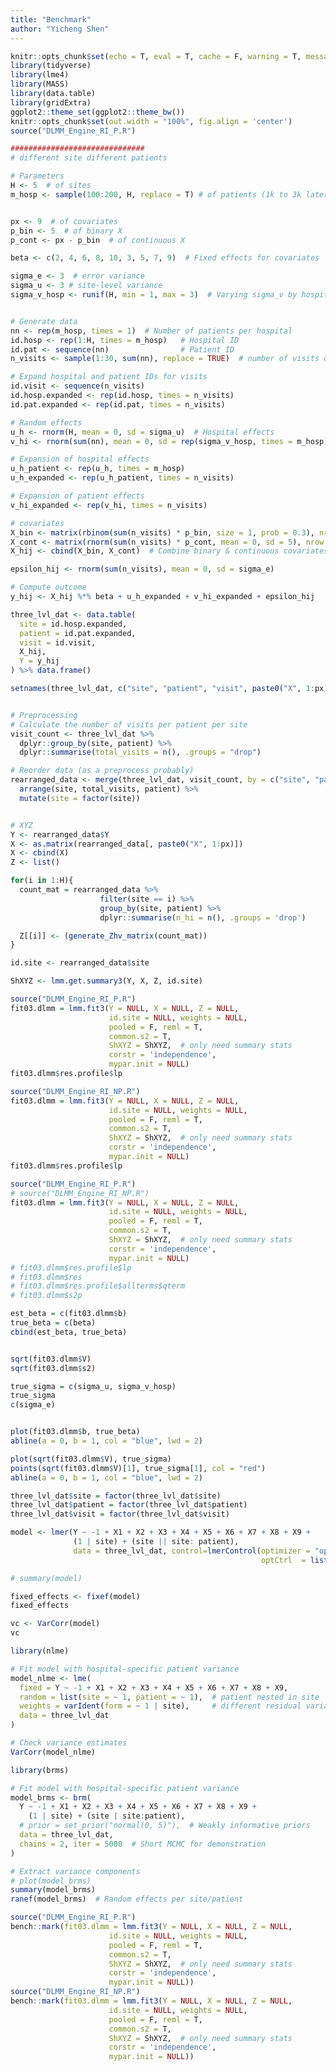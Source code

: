 ```yaml
---
title: "Benchmark"
author: "Yicheng Shen"
---
```



```r
knitr::opts_chunk$set(echo = T, eval = T, cache = F, warning = T, message = T)
library(tidyverse)
library(lme4)
library(MASS)  
library(data.table)
library(gridExtra)
ggplot2::theme_set(ggplot2::theme_bw())
knitr::opts_chunk$set(out.width = "100%", fig.align = 'center')
source("DLMM_Engine_RI_P.R")
```


```r
##############################
# different site different patients

# Parameters
H <- 5  # of sites
m_hosp <- sample(100:200, H, replace = T) # of patients (1k to 3k later)


px <- 9  # of covariates
p_bin <- 5  # of binary X
p_cont <- px - p_bin  # of continuous X

beta <- c(2, 4, 6, 8, 10, 3, 5, 7, 9)  # Fixed effects for covariates

sigma_e <- 3  # error variance
sigma_u <- 3 # site-level variance
sigma_v_hosp <- runif(H, min = 1, max = 3)  # Varying sigma_v by hospital


# Generate data
nn <- rep(m_hosp, times = 1)  # Number of patients per hospital
id.hosp <- rep(1:H, times = m_hosp)   # Hospital ID
id.pat <- sequence(nn)                # Patient ID
n_visits <- sample(1:30, sum(nn), replace = TRUE)  # number of visits of patients

# Expand hospital and patient IDs for visits
id.visit <- sequence(n_visits)
id.hosp.expanded <- rep(id.hosp, times = n_visits)
id.pat.expanded <- rep(id.pat, times = n_visits)

# Random effects
u_h <- rnorm(H, mean = 0, sd = sigma_u)  # Hospital effects
v_hi <- rnorm(sum(nn), mean = 0, sd = rep(sigma_v_hosp, times = m_hosp))  # Patient effects varying by hospital

# Expansion of hospital effects
u_h_patient <- rep(u_h, times = m_hosp)
u_h_expanded <- rep(u_h_patient, times = n_visits)

# Expansion of patient effects
v_hi_expanded <- rep(v_hi, times = n_visits)

# covariates
X_bin <- matrix(rbinom(sum(n_visits) * p_bin, size = 1, prob = 0.3), nrow = sum(n_visits), ncol = p_bin)
X_cont <- matrix(rnorm(sum(n_visits) * p_cont, mean = 0, sd = 5), nrow = sum(n_visits), ncol = p_cont)
X_hij <- cbind(X_bin, X_cont)  # Combine binary & continuous covariates

epsilon_hij <- rnorm(sum(n_visits), mean = 0, sd = sigma_e)

# Compute outcome
y_hij <- X_hij %*% beta + u_h_expanded + v_hi_expanded + epsilon_hij

three_lvl_dat <- data.table(
  site = id.hosp.expanded,
  patient = id.pat.expanded,
  visit = id.visit,
  X_hij,
  Y = y_hij
) %>% data.frame() 

setnames(three_lvl_dat, c("site", "patient", "visit", paste0("X", 1:px), "Y"))


# Preprocessing
# Calculate the number of visits per patient per site
visit_count <- three_lvl_dat %>%
  dplyr::group_by(site, patient) %>%
  dplyr::summarise(total_visits = n(), .groups = "drop")

# Reorder data (as a preprocess probably)
rearranged_data <- merge(three_lvl_dat, visit_count, by = c("site", "patient")) %>%
  arrange(site, total_visits, patient) %>%
  mutate(site = factor(site))


# XYZ
Y <- rearranged_data$Y
X <- as.matrix(rearranged_data[, paste0("X", 1:px)])
X <- cbind(X)
Z <- list()

for(i in 1:H){
  count_mat = rearranged_data %>%
                    filter(site == i) %>%
                    group_by(site, patient) %>%
                    dplyr::summarise(n_hi = n(), .groups = 'drop')

  Z[[i]] <- (generate_Zhv_matrix(count_mat))
}

id.site <- rearranged_data$site

ShXYZ <- lmm.get.summary3(Y, X, Z, id.site)
```

```r
source("DLMM_Engine_RI_P.R")
fit03.dlmm = lmm.fit3(Y = NULL, X = NULL, Z = NULL,
                      id.site = NULL, weights = NULL,
                      pooled = F, reml = T,
                      common.s2 = T,
                      ShXYZ = ShXYZ,  # only need summary stats
                      corstr = 'independence',
                      mypar.init = NULL)
fit03.dlmm$res.profile$lp

source("DLMM_Engine_RI_NP.R")
fit03.dlmm = lmm.fit3(Y = NULL, X = NULL, Z = NULL,
                      id.site = NULL, weights = NULL,
                      pooled = F, reml = T,
                      common.s2 = T,
                      ShXYZ = ShXYZ,  # only need summary stats
                      corstr = 'independence',
                      mypar.init = NULL)
fit03.dlmm$res.profile$lp
```



```r
source("DLMM_Engine_RI_P.R")
# source("DLMM_Engine_RI_NP.R")
fit03.dlmm = lmm.fit3(Y = NULL, X = NULL, Z = NULL,
                      id.site = NULL, weights = NULL,
                      pooled = F, reml = T,
                      common.s2 = T,
                      ShXYZ = ShXYZ,  # only need summary stats
                      corstr = 'independence',
                      mypar.init = NULL)
# fit03.dlmm$res.profile$lp
# fit03.dlmm$res
# fit03.dlmm$res.profile$allterms$qterm
# fit03.dlmm$s2p

est_beta = c(fit03.dlmm$b)
true_beta = c(beta)
cbind(est_beta, true_beta)


sqrt(fit03.dlmm$V)
sqrt(fit03.dlmm$s2)

true_sigma = c(sigma_u, sigma_v_hosp)
true_sigma
c(sigma_e)


plot(fit03.dlmm$b, true_beta)
abline(a = 0, b = 1, col = "blue", lwd = 2)

plot(sqrt(fit03.dlmm$V), true_sigma)
points(sqrt(fit03.dlmm$V)[1], true_sigma[1], col = "red")
abline(a = 0, b = 1, col = "blue", lwd = 2)
```

```r
three_lvl_dat$site = factor(three_lvl_dat$site)
three_lvl_dat$patient = factor(three_lvl_dat$patient)
three_lvl_dat$visit = factor(three_lvl_dat$visit)

model <- lmer(Y ~ -1 + X1 + X2 + X3 + X4 + X5 + X6 + X7 + X8 + X9 + 
              (1 | site) + (site || site: patient), 
              data = three_lvl_dat, control=lmerControl(optimizer = "optimx",
                                                        optCtrl  = list(method="L-BFGS-B")))

# summary(model)

fixed_effects <- fixef(model)
fixed_effects

vc <- VarCorr(model)
vc
```


```r
library(nlme)

# Fit model with hospital-specific patient variance
model_nlme <- lme(
  fixed = Y ~ -1 + X1 + X2 + X3 + X4 + X5 + X6 + X7 + X8 + X9,
  random = list(site = ~ 1, patient = ~ 1),  # patient nested in site
  weights = varIdent(form = ~ 1 | site),     # different residual variance per site
  data = three_lvl_dat
)

# Check variance estimates
VarCorr(model_nlme)
```



```r
library(brms)

# Fit model with hospital-specific patient variance
model_brms <- brm(
  Y ~ -1 + X1 + X2 + X3 + X4 + X5 + X6 + X7 + X8 + X9 + 
    (1 | site) + (site | site:patient),
  # prior = set_prior("normal(0, 5)"),  # Weakly informative priors
  data = three_lvl_dat,
  chains = 2, iter = 5000  # Short MCMC for demonstration
)

# Extract variance components
# plot(model_brms)
summary(model_brms)
ranef(model_brms)  # Random effects per site/patient
```






```r
source("DLMM_Engine_RI_P.R")
bench::mark(fit03.dlmm = lmm.fit3(Y = NULL, X = NULL, Z = NULL,
                      id.site = NULL, weights = NULL,
                      pooled = F, reml = T,
                      common.s2 = T,
                      ShXYZ = ShXYZ,  # only need summary stats
                      corstr = 'independence',
                      mypar.init = NULL))
source("DLMM_Engine_RI_NP.R")
bench::mark(fit03.dlmm = lmm.fit3(Y = NULL, X = NULL, Z = NULL,
                      id.site = NULL, weights = NULL,
                      pooled = F, reml = T,
                      common.s2 = T,
                      ShXYZ = ShXYZ,  # only need summary stats
                      corstr = 'independence',
                      mypar.init = NULL))
```

